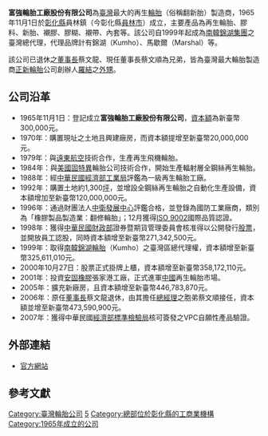 {{Infobox Company 
| company_name = 富強輪胎工廠股份有限公司
| company_name_en = Fu-Chian Tire Co., Ltd.
| company_logo = [[File:Fu-Chian-logo.gif|130px]]
| company_type = 上櫃公司
| market_information = {{otc|5102}}（2000年10月27日上櫃）
| foundation = 1965年11月1日
| location = [[臺灣|臺灣]][[彰化縣|彰化縣]][[員林市|員林市]]中央里田中央巷36-1號
| zip_code = 51064
| telephone_no = +886-4-8323161
| key_people = [[董事長|董事長]]兼[[總經理|總經理]]：蔡文順<br>副總經理兼發言人：蔡武穎
| industry = 製造與銷售業
| products = 再生[[輪胎|輪胎]]、膠料、新胎、襯膠、膠糊、襯帶、內套等
| capital = [[新臺幣|新臺幣]]640,850,670元（2012年12月31日）
| company_slogan =  
| revenue = [[新臺幣|新臺幣]]1,275,345,000元（2010年12月31日）
| operating_income = 新臺幣96,839,000元
| net_income = 新臺幣80,012,000元
| num_employees = 218人
| parent = 
| subsid = 
| homepage = http://www.fuchian.com.tw/
| footnotes = 
}}
'''富強輪胎工廠股份有限公司'''為[[臺灣|臺灣]]最大的再生[[輪胎|輪胎]]（俗稱翻新胎）製造商，1965年11月1日於[[彰化縣|彰化縣]]員林鎮（今彰化縣[[員林市|員林市]]）成立，主要產品為再生輪胎、膠料、新胎、襯膠、膠糊、襯帶、內套等。該公司自1999年起成為[[南韓|南韓]][[錦湖輪胎|錦湖集團]]之臺灣總代理，代理品牌計有錦湖（Kumho）、馬歇爾（Marshal）等。

該公司已退休之[[董事長|董事長]]蔡文龍、現任董事長蔡文順為兄弟，皆為臺灣最大輪胎製造商[[正新輪胎|正新輪胎]]公司創辦人[[羅結|羅結]]之[[外甥|外甥]]。

== 公司沿革 ==
* 1965年11月1日：登記成立'''富強輪胎工廠股份有限公司'''，[[資本|資本額]]為新臺幣300,000元。
* 1970年：購置現址之土地且興建廠房，而資本額提增至新臺幣20,000,000元。
* 1979年：與[[遠東航空|遠東航空]]技術合作，生產再生飛機輪胎。
* 1984年：與[[美國|美國]][[固特異|固特異]]輪胎公司技術合作，開始生產輻射層全鋼絲再生輪胎。
* 1988年：經[[中華民國|中華民國]][[經濟部工業局|經濟部工業局]]評鑑為一級再生輪胎工廠。
* 1992年：購置土地約1,300[[坪|坪]]，並增設全鋼絲再生輪胎之自動化生產設備，資本額增加至新臺幣120,000,000元。
* 1996年：通過財團法人[[中衛發展中心|中衛發展中心]]評鑑合格，並登錄為國防工業廠商，類別為「橡膠製品製造業：翻修輪胎」；12月獲得[[ISO_9000#ISO_9000_及其相關標準|ISO 9002]]國際品質認證。
* 1998年：獲得[[中華民國財政部|中華民國財政部]]證券暨期貨管理委員會核准得以公開發行[[股票|股票]]，並開放員工認股，同時資本額增至新臺幣271,342,500元。
* 1999年：取得[[南韓|南韓]][[錦湖輪胎|錦湖輪胎]]（Kumho）之臺灣區總代理權，資本額增至新臺幣325,611,010元。
* 2000年10月27日：股票正式掛牌上櫃，資本額增至新臺幣358,172,110元。
* 2001年：投資[[安固橡膠#分公司與工廠|安固橡膠]]張家港工廠，正式進軍[[中國|中國]]再生輪胎市場。
* 2005年：擴充新廠房，且資本額增至新臺幣446,783,870元。
* 2006年：原任[[董事長|董事長]]蔡文龍退休，由其擔任[[總經理|總經理]]之胞弟蔡文順接任，資本額並增至新臺幣473,590,900元。
* 2007年：獲得中華民國[[經濟部標準檢驗局|經濟部標準檢驗局]]核可簽發之VPC自願性產品驗證。

== 外部連結 ==
* [http://www.fuchian.com.tw/ 官方網站] {{Wayback|url=http://www.fuchian.com.tw/ |date=20181214194858 }}

== 參考文獻 ==
{{Reflist}}

[[Category:臺灣輪胎公司|Category:臺灣輪胎公司]]
[[Category:中華民國證券櫃檯買賣中心上櫃公司|5]]
[[Category:總部位於彰化縣的工商業機構|Category:總部位於彰化縣的工商業機構]]
[[Category:1965年成立的公司|Category:1965年成立的公司]]